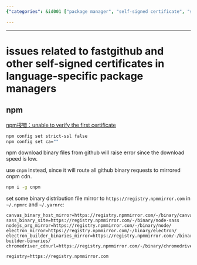 ```yaml
---
{"categories": &id001 ["package manager", "self-signed certificate", "system manage"], "category": "Web Development", "date": "2022-08-15 07:44:43", "description": "This article addresses the issue of slow download speeds caused by self-signed certificates in language-specific package managers like npm and yarn. It proposes solutions such as using cnpm, a version of the npm command-line interface that uses a different registry, and configuring binary distribution file mirrors to improve performance.", "tags": *id001, "title": "issues related to fastgithub and other self-signed certificates in language-specific package managers"}

---
```


------

# issues related to fastgithub and other self-signed certificates in language-specific package managers

## npm

[npm报错：unable to verify the first certificate](https://blog.csdn.net/fclwd/article/details/79894251)

```bash
npm config set strict-ssl false
npm config set ca=""
```

npm download binary files from github will raise error since the download speed is low.

use `cnpm` instead, since it will route all github binary requests to mirrored cnpm cdn.
```bash
npm i -g cnpm
```

set some binary distribution file mirror to `https://registry.npmmirror.com` in `~/.npmrc` and `~/.yarnrc`:
```config
canvas_binary_host_mirror=https://registry.npmmirror.com/-/binary/canvas/
sass_binary_site=https://registry.npmmirror.com/-/binary/node-sass
nodejs_org_mirror=https://registry.npmmirror.com/-/binary/node/
electron_mirror=https://registry.npmmirror.com/-/binary/electron/
electron_builder_binaries_mirror=https://registry.npmmirror.com/-/binary/electron-builder-binaries/
chromedriver_cdnurl=https://registry.npmmirror.com/-/binary/chromedriver/

registry=https://registry.npmmirror.com

```

